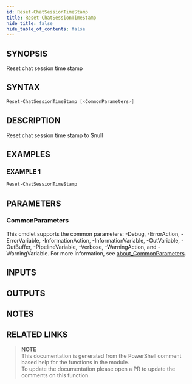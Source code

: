 ```yaml
---
id: Reset-ChatSessionTimeStamp
title: Reset-ChatSessionTimeStamp
hide_title: false
hide_table_of_contents: false
---
```


## SYNOPSIS

Reset chat session time stamp

## SYNTAX

```powershell
Reset-ChatSessionTimeStamp [<CommonParameters>]
```

## DESCRIPTION

Reset chat session time stamp to $null

## EXAMPLES

### EXAMPLE 1

```powershell
Reset-ChatSessionTimeStamp
```

## PARAMETERS

### CommonParameters

This cmdlet supports the common parameters: -Debug, -ErrorAction, -ErrorVariable, -InformationAction, -InformationVariable, -OutVariable, -OutBuffer, -PipelineVariable, -Verbose, -WarningAction, and -WarningVariable. For more information, see [about_CommonParameters](http://go.microsoft.com/fwlink/?LinkID=113216).

## INPUTS

## OUTPUTS

## NOTES

## RELATED LINKS

> **NOTE**  
> This documentation is generated from the PowerShell comment based help for the functions in the module.  
> To update the documentation please open a PR to update the comments on this function.
